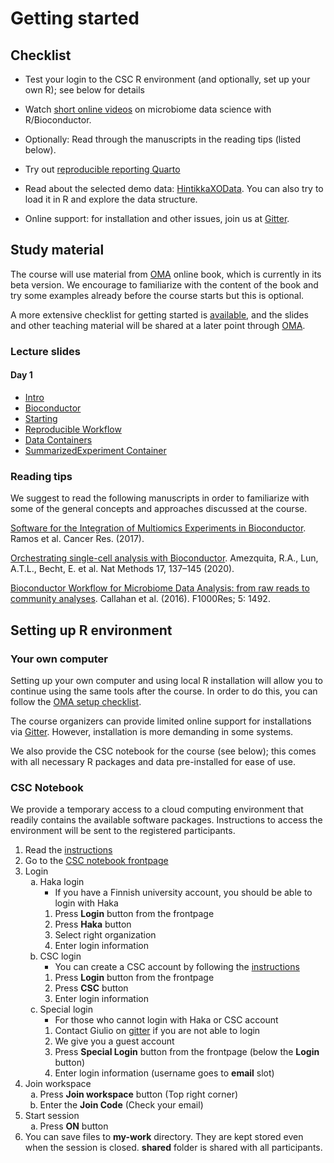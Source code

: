 # Getting started {#start}


## Checklist

 * Test your login to the CSC R environment (and optionally, set up your own R); see below for details

 * Watch [short online videos](https://www.youtube.com/playlist?list=PLjiXAZO27elAJEptP59BN3whVJ61XIkST) on microbiome data science with R/Bioconductor.

 * Optionally: Read through the manuscripts in the reading tips (listed below).

 * Try out [reproducible reporting Quarto](https://microbiome.github.io/OMA/resources.html#quarto)

 * Read about the selected demo data: [HintikkaXOData](https://microbiome.github.io/OMA/containers.html#hintikka-desc). You can also try to load it in R and explore the data structure.

 * Online support: for installation and other issues, join us at [Gitter](https://gitter.im/microbiome/miaverse?utm_source=badge&utm_medium=badge&utm_campaign=pr-badge&utm_content=badge).



## Study material {#material}

The course will use material from
[OMA](https://microbiome.github.io/OMA/) online book, which is
currently in its beta version. We encourage to familiarize with the
content of the book and try some examples already before the course
starts but this is optional.

A more extensive checklist for getting started is
[available](https://microbiome.github.io/OMA/training.html#checklist),
and the slides and other teaching material will be shared at a later
point through
[OMA](https://microbiome.github.io/OMA/training.html#material).

### Lecture slides

#### Day 1

- [Intro](https://microbiome.github.io/outreach/intro.html)
- [Bioconductor](https://microbiome.github.io/outreach/bioconductor.html)
- [Starting](https://microbiome.github.io/outreach/starting.html)
- [Reproducible Workflow](https://microbiome.github.io/outreach/reproducible_workflow.html)
- [Data Containers](https://microbiome.github.io/outreach/datacontainers.html)
- [SummarizedExperiment Container](https://microbiome.github.io/outreach/summarizedexperiment.html)


### Reading tips {#reading}

We suggest to read the following manuscripts in order to familiarize with some of the general concepts and approaches discussed at the course.

[Software for the Integration of Multiomics Experiments in Bioconductor](https://aacrjournals.org/cancerres/article/77/21/e39/662607/Software-for-the-Integration-of-Multiomics). Ramos et al. Cancer Res. (2017).

[Orchestrating single-cell analysis with Bioconductor](https://doi.org/10.1038/s41592-019-0654-x). Amezquita, R.A., Lun, A.T.L., Becht, E. et al. Nat Methods 17, 137–145 (2020). 

[Bioconductor Workflow for Microbiome Data Analysis: from raw reads to community analyses](https://f1000research.com/articles/5-1492/v2). Callahan et al. (2016). F1000Res; 5: 1492.


## Setting up R environment {#renv}

### Your own computer

Setting up your own computer and using local R installation will allow
you to continue using the same tools after the course. In order to do
this, you can follow the [OMA setup checklist](https://microbiome.github.io/OMA/training.html#training).

The course organizers can provide limited online support for installations via [Gitter](https://microbiome.github.io/OMA/training.html#support-and-resources). However, installation is more demanding in some systems.

We also provide the CSC notebook for the course (see below); this
comes with all necessary R packages and data pre-installed for ease of
use.



### CSC Notebook

We provide a temporary access to a cloud computing environment
that readily contains the available software packages. Instructions to access 
the environment will be sent to the registered participants. 

1. Read the [instructions](https://docs.csc.fi/cloud/csc_notebooks/guide_for_students/)
2. Go to the [CSC notebook frontpage](https://notebooks-beta.rahtiapp.fi/welcome)
3. Login
    a. Haka login
        * If you have a Finnish university account, you should be able to login with Haka
        1. Press **Login** button from the frontpage
        2. Press **Haka** button
        3. Select right organization
        4. Enter login information
    b. CSC login
        * You can create a CSC account by following the [instructions](https://research.csc.fi/accounts-and-projects)
        1. Press **Login** button from the frontpage
        2. Press **CSC** button
        3. Enter login information
    c. Special login
        * For those who cannot login with Haka or CSC account
        1. Contact Giulio on [gitter](https://app.gitter.im/#/room/#microbiome_miaverse:gitter.im) if you are not able to login
        2. We give you a guest account
        3. Press **Special Login** button from the frontpage (below the **Login** button)
        4. Enter login information (username goes to **email** slot)
4. Join workspace
    a. Press **Join workspace** button (Top right corner)
    b. Enter the **Join Code** (Check your email)
5. Start session
    a. Press **ON** button
6. You can save files to **my-work** directory. They are kept stored even when the session is closed. **shared** folder is shared with all participants.

    
